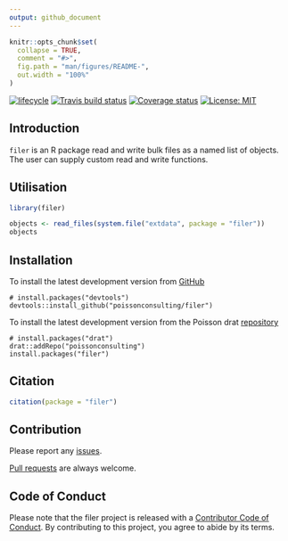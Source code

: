 ```yaml
---
output: github_document
---
```


<!-- README.md is generated from README.Rmd. Please edit that file -->

```r
knitr::opts_chunk$set(
  collapse = TRUE,
  comment = "#>",
  fig.path = "man/figures/README-",
  out.width = "100%"
)
```

[![lifecycle](https://img.shields.io/badge/lifecycle-experimental-orange.svg)](https://www.tidyverse.org/lifecycle/#experimental)
[![Travis build status](https://travis-ci.com/poissonconsulting/filer.svg?branch=master)](https://travis-ci.com/poissonconsulting/filer)
[![Coverage status](https://codecov.io/gh/poissonconsulting/filer/branch/master/graph/badge.svg)](https://codecov.io/github/poissonconsulting/filer?branch=master)
[![License: MIT](https://img.shields.io/badge/License-MIT-green.svg)](https://opensource.org/licenses/MIT)


## Introduction

`filer` is an R package read and write bulk files as a named list of objects.
The user can supply custom read and write functions.

## Utilisation

```r
library(filer)

objects <- read_files(system.file("extdata", package = "filer"))
objects
```

## Installation

To install the latest development version from [GitHub](https://github.com/poissonconsulting/filer)
```
# install.packages("devtools")
devtools::install_github("poissonconsulting/filer")
```

To install the latest development version from the Poisson drat [repository](https://github.com/poissonconsulting/drat)
```
# install.packages("drat")
drat::addRepo("poissonconsulting")
install.packages("filer")
```

## Citation

```r
citation(package = "filer")
```

## Contribution

Please report any [issues](https://github.com/poissonconsulting/filer/issues).

[Pull requests](https://github.com/poissonconsulting/filer/pulls) are always welcome.

## Code of Conduct

Please note that the filer project is released with a [Contributor Code of Conduct](https://contributor-covenant.org/version/2/0/CODE_OF_CONDUCT.html). By contributing to this project, you agree to abide by its terms.

